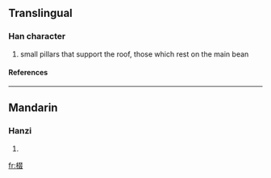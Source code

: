 ==Translingual==
===Han character===
{{Han char|rn=75|rad=木|as=08|sn=12|four=4794<sub>7</sub>|canj=木水水水 (DEEE)}}
# small pillars that support the roof, those which rest on the main bean
====References====
{{Han ref|kx=0534.180|dkj=14981|dj=0922.140|hdz=21242.040|uh=68F3|ud=26867|bh=D9BA|bd=55738}}

----
==Mandarin==
===Hanzi===
{{cmn-hanzi|pin=[[kě]] ([[ke3]]), [[kuǎn]] ([[kuan3]]), [[zhuó]] ([[zhuo2]])|wg=k'o<sup>3</sup>, k'uan<sup>3</sup>, cho<sup>2</sup>}}
# {{defn|Mandarin}}

[[fr:棳]]